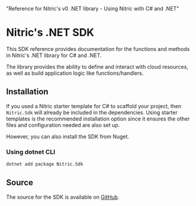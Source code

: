   "Reference for Nitric's v0 .NET library - Using Nitric with C# and .NET"

# Nitric's .NET SDK

This SDK reference provides documentation for the functions and methods in Nitric's .NET library for C# and .NET.

The library provides the ability to define and interact with cloud resources, as well as build application logic like functions/handlers.

## Installation

If you used a Nitric starter template for C# to scaffold your project, then `Nitric.Sdk` will already be included in the dependencies. Using starter templates is the recommended installation option since it ensures the other files and configuration needed are also set up.

However, you can also install the SDK from Nuget.

### Using dotnet CLI

```bash
dotnet add package Nitric.Sdk
```

## Source

The source for the SDK is available on [GitHub](https://github.com/nitrictech/dotnet-sdk).
